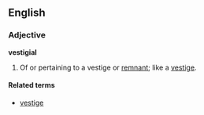 ==English==
===Adjective===
'''vestigial'''

#Of or pertaining to a vestige or [[remnant]]; like a [[vestige]].

====Related terms====
*[[vestige]]